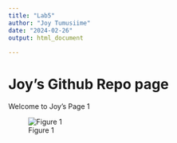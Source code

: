 ```yaml
---
title: "Lab5"
author: "Joy Tumusiime"
date: "2024-02-26"
output: html_document
  
---
```

# Joy's Github Repo page

Welcome to Joy's Page 1

![Figure 1](pic.jpg)

